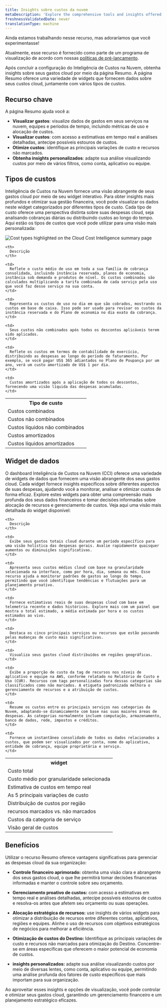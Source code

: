 ```yaml
---
title: Insights sobre custos da nuvem
metaDescription: 'Explore the comprehensive tools and insights offered by Cloud Cost Intelligence to effectively monitor and analyze your cloud spending. Discover detailed views of your total, average, and real-time costs, top variances, and regional spreads. Learn how to categorize expenses by account, application, billing entity, owning team, and service for optimal financial management.'
freshnessValidatedDate: never
translationType: machine
---
```


<Callout title="visualização">
  Ainda estamos trabalhando nesse recurso, mas adoraríamos que você experimentasse!

  Atualmente, esse recurso é fornecido como parte de um programa de visualização de acordo com nossas [políticas de pré-lançamento](/docs/licenses/license-information/referenced-policies/new-relic-pre-release-policy).
</Callout>

Após concluir a configuração do Inteligência de Custos na Nuvem, obtenha insights sobre seus gastos cloud por meio da página Resumo. A página Resumo oferece uma variedade de widgets que fornecem dados sobre seus custos cloud, juntamente com vários tipos de custos.

## Recurso chave

A página Resumo ajuda você a:

* **Visualizar gastos**: visualize dados de gastos em seus serviços na nuvem, equipes e períodos de tempo, incluindo métricas de uso e alocação de custos.
* **Visualizar custos**: com acesso a estimativas em tempo real e análises detalhadas, antecipe possíveis estouros de custos.
* **Otimize custos**: identifique as principais variações de custo e recursos não marcados.
* **Obtenha insights personalizados**: adapte sua análise visualizando custos por meio de vários filtros, como conta, aplicativo ou equipe.

## Tipos de custos

Inteligência de Custos na Nuvem fornece uma visão abrangente de seus gastos cloud por meio de seu widget interativo. Para obter insights mais profundos e otimizar sua gestão financeira, você pode visualizar os dados neste widget categorizados por diferentes tipos de custo. Cada tipo de custo oferece uma perspectiva distinta sobre suas despesas cloud, seja analisando cobranças diárias ou distribuindo custos ao longo do tempo. Aqui estão os tipos de custos que você pode utilizar para uma visão mais personalizada:

<img title="Cost types highlighted on the Cloud Cost Intelligence summary page" alt="Cost types highlighted on the Cloud Cost Intelligence summary page" src="/images/cci_cost_types.webp" />

<table>
  <tr>
    <th>
      Tipo de custo
    </th>

    <th>
      Descrição
    </th>
  </tr>

  <tr>
    <td>
      Custos combinados
    </td>

    <td>
      Reflete o custo médio de uso em toda a sua família de cobrança consolidada, incluindo instância reservada, planos de economia, instância sob demanda e produtos de nível. Os custos combinados são calculados multiplicando a tarifa combinada de cada serviço pelo uso que você faz desse serviço na sua conta.
    </td>
  </tr>

  <tr>
    <td>
      Custos não combinados
    </td>

    <td>
      Representa os custos de uso no dia em que são cobrados, mostrando os custos em base de caixa. Isso pode ser usado para revisar os custos da instância reservada e do Plano de economia no dia exato da cobrança.
    </td>
  </tr>

  <tr>
    <td>
      Custos líquidos não combinados
    </td>

    <td>
      Seus custos não combinados após todos os descontos aplicáveis terem sido aplicados.
    </td>
  </tr>

  <tr>
    <td>
      Custos amortizados
    </td>

    <td>
      Reflete os custos em termos de contabilidade de exercício, distribuindo as despesas ao longo do período de faturamento. Por exemplo, se você pagar US$ 365 adiantados no Plano de Poupança por um ano, verá um custo amortizado de US$ 1 por dia.
    </td>
  </tr>

  <tr>
    <td>
      Custos líquidos amortizados
    </td>

    <td>
      Custos amortizados após a aplicação de todos os descontos, fornecendo uma visão líquida das despesas acumuladas.
    </td>
  </tr>
</table>

## Widget de dados

O dashboard Inteligência de Custos na Nuvem (CCI) oferece uma variedade de widgets de dados que fornecem uma visão abrangente dos seus gastos cloud. Cada widget fornece insights específicos sobre diferentes aspectos de suas despesas, ajudando você a monitorar, analisar e otimizar custos de forma eficaz. Explore estes widgets para obter uma compreensão mais profunda dos seus dados financeiros e tomar decisões informadas sobre alocação de recursos e gerenciamento de custos. Veja aqui uma visão mais detalhada do widget disponível:

<table>
  <tr>
    <th>
      widget
    </th>

    <th>
      Descrição
    </th>
  </tr>

  <tr>
    <td>
      Custo total
    </td>

    <td>
      Exibe seus gastos totais cloud durante um período específico para uma visão holística das despesas gerais. Avalie rapidamente quaisquer aumentos ou diminuições significativas.
    </td>
  </tr>

  <tr>
    <td>
      Custo médio por granularidade selecionada
    </td>

    <td>
      Apresenta seus custos médios cloud com base na granularidade selecionada na interface, como por hora, dia, semana ou mês. Esse recurso ajuda a monitorar padrões de gastos ao longo do tempo, permitindo que você identifique tendências e flutuações para um planejamento proativo.
    </td>
  </tr>

  <tr>
    <td>
      Estimativa de custos em tempo real
    </td>

    <td>
      Fornece estimativas reais de suas despesas cloud com base em telemetria recente e dados históricos. Explore mais com um painel que mostra o total estimado, a média estimada por hora e os custos estimados ao vivo.
    </td>
  </tr>

  <tr>
    <td>
      As 5 principais variações de custo
    </td>

    <td>
      Destaca os cinco principais serviços ou recursos que estão passando pelas mudanças de custo mais significativas.
    </td>
  </tr>

  <tr>
    <td>
      Distribuição de custos por região
    </td>

    <td>
      Visualiza seus gastos cloud distribuídos em regiões geográficas.
    </td>
  </tr>

  <tr>
    <td>
      recursos marcados vs. não marcados
    </td>

    <td>
      Exibe a proporção de custo da tag de recursos nos níveis de aplicativo e equipe na AWS, conforme relatado no Relatório de Custo e Uso (CUR). Recursos com tags personalizadas fora dessas categorias são classificados como não marcados. A etiqueta padronizada melhora o gerenciamento de recursos e a atribuição de custos.
    </td>
  </tr>

  <tr>
    <td>
      Custos da categoria de serviço
    </td>

    <td>
      Resume os custos entre os principais serviços nas categorias da Nuvem, adaptando-se dinamicamente com base nas suas maiores áreas de despesas. As categorias normalmente incluem computação, armazenamento, banco de dados, rede, impostos e créditos.
    </td>
  </tr>

  <tr>
    <td>
      Visão geral de custos
    </td>

    <td>
      Fornece um instantâneo consolidado de todos os dados relacionados a custos, que podem ser visualizados por conta, nome do aplicativo, entidade de cobrança, equipe proprietária e serviço.
    </td>
  </tr>
</table>

## Benefícios

Utilizar o recurso Resumo oferece vantagens significativas para gerenciar as despesas cloud da sua organização:

* **Controle financeiro aprimorado:** obtenha uma visão clara e abrangente dos seus gastos cloud, o que lhe permitirá tomar decisões financeiras informadas e manter o controle sobre seu orçamento.

* **Gerenciamento proativo de custos:** com acesso a estimativas em tempo real e análises detalhadas, antecipe possíveis estouros de custos e resolva-os antes que afetem seu orçamento ou suas operações.

* **Alocação estratégica de recursos:** use insights de vários widgets para otimizar a distribuição de recursos entre diferentes contas, aplicativos, regiões e equipes. Alinhe o uso de recursos com objetivos estratégicos de negócios para melhorar a eficiência.

* **Otimização de custos do Destino:** Identifique as principais variações de custo e recursos não marcados para otimização do Destino. Concentre-se em áreas específicas que oferecem o maior potencial de economia de custos.

* **insights personalizados:** adapte sua análise visualizando custos por meio de diversas lentes, como conta, aplicativo ou equipe, permitindo uma análise profunda dos fatores de custo específicos que mais importam para sua organização.

Ao aproveitar esses insights e opções de visualização, você pode controlar e otimizar seus gastos cloud, garantindo um gerenciamento financeiro e um planejamento estratégico eficazes.